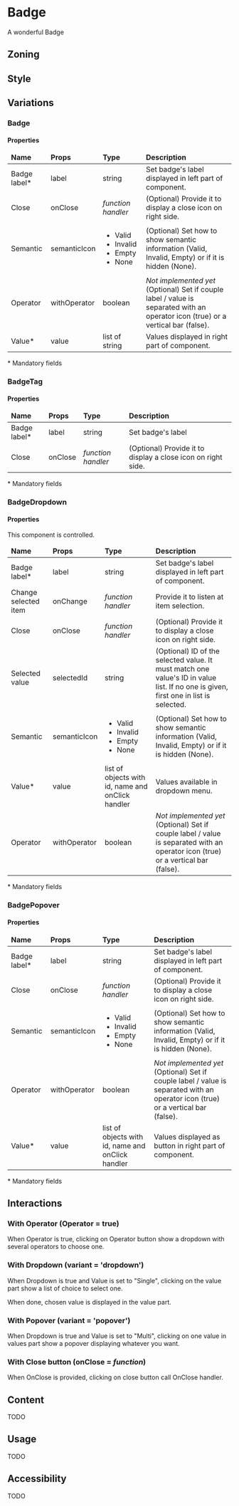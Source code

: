 


<Meta of={Stories} />
<Status id="badge" />

# Badge

A wonderful Badge

## Zoning

<FigmaImage
	src="https://www.figma.com/file/3YWRmMgPIjAABxJl9X9B3W/Badge?node-id=303%3A22&t=SwcPTmTNvunmMZJh-0"
	alt="zoning image"
/>

## Style

<FigmaImage
	src="https://www.figma.com/file/3YWRmMgPIjAABxJl9X9B3W/Badge?node-id=303%3A144&t=l0MyIsUaO4fb7MjP-0"
	alt="Badge in various state"
/>

## Variations

### Badge

<Canvas isColumn of={Stories.StoryBadgeValue} />

#### Properties

<table>
	<thead>
		<tr>
			<td>
				<b>Name</b>
			</td>
			<td>
				<b>Props</b>
			</td>
			<td>
				<b>Type</b>
			</td>
			<td>
				<b>Description</b>
			</td>
		</tr>
	</thead>
	<tbody>
		<tr>
			<td>Badge label*</td>
			<td>label</td>
			<td>string</td>
			<td>Set badge's label displayed in left part of component.</td>
		</tr>
		<tr>
			<td>Close</td>
			<td>onClose</td>
			<td>
				<i>function handler</i>
			</td>
			<td>(Optional) Provide it to display a close icon on right side.</td>
		</tr>
		<tr>
			<td>Semantic</td>
			<td>semanticIcon</td>
			<td>
				<ul>
					<li>Valid</li>
					<li>Invalid</li>
					<li>Empty</li>
					<li>None</li>
				</ul>
			</td>
			<td>
				(Optional) Set how to show semantic information (Valid, Invalid, Empty) or if it is hidden
				(None).
			</td>
		</tr>
		<tr>
			<td>Operator</td>
			<td>withOperator</td>
			<td>boolean</td>
			<td>
				<i>Not implemented yet</i>
				(Optional) Set if couple label / value is separated with an operator icon (true) or a vertical
				bar (false).
			</td>
		</tr>
		<tr>
			<td>Value*</td>
			<td>value</td>
			<td>list of string</td>
			<td>Values displayed in right part of component.</td>
		</tr>
	</tbody>
</table>

\* Mandatory fields

### BadgeTag

<Canvas isColumn of={Stories.StoryBadgeTag} />

#### Properties

<table>
	<thead>
		<tr>
			<td>
				<b>Name</b>
			</td>
			<td>
				<b>Props</b>
			</td>
			<td>
				<b>Type</b>
			</td>
			<td>
				<b>Description</b>
			</td>
		</tr>
	</thead>
	<tbody>
		<tr>
			<td>Badge label*</td>
			<td>label</td>
			<td>string</td>
			<td>Set badge's label</td>
		</tr>
		<tr>
			<td>Close</td>
			<td>onClose</td>
			<td>
				<i>function handler</i>
			</td>
			<td>(Optional) Provide it to display a close icon on right side.</td>
		</tr>
	</tbody>
</table>

\* Mandatory fields

### BadgeDropdown

<Canvas isColumn of={Stories.StoryBadgeDropdown} />

#### Properties

This component is controlled.

<table>
	<thead>
		<tr>
			<td>
				<b>Name</b>
			</td>
			<td>
				<b>Props</b>
			</td>
			<td>
				<b>Type</b>
			</td>
			<td>
				<b>Description</b>
			</td>
		</tr>
	</thead>
	<tbody>
		<tr>
			<td>Badge label*</td>
			<td>label</td>
			<td>string</td>
			<td>Set badge's label displayed in left part of component.</td>
		</tr>
		<tr>
			<td>Change selected item</td>
			<td>onChange</td>
			<td>
				<i>function handler</i>
			</td>
			<td>Provide it to listen at item selection.</td>
		</tr>
		<tr>
			<td>Close</td>
			<td>onClose</td>
			<td>
				<i>function handler</i>
			</td>
			<td>(Optional) Provide it to display a close icon on right side.</td>
		</tr>
		<tr>
			<td>Selected value</td>
			<td>selectedId</td>
			<td>string</td>
			<td>
				(Optional) ID of the selected value. It must match one value's ID in value list. If no one
				is given, first one in list is selected.
			</td>
		</tr>
		<tr>
			<td>Semantic</td>
			<td>semanticIcon</td>
			<td>
				<ul>
					<li>Valid</li>
					<li>Invalid</li>
					<li>Empty</li>
					<li>None</li>
				</ul>
			</td>
			<td>
				(Optional) Set how to show semantic information (Valid, Invalid, Empty) or if it is hidden
				(None).
			</td>
		</tr>
		<tr>
			<td>Value*</td>
			<td>value</td>
			<td>list of objects with id, name and onClick handler</td>
			<td>Values available in dropdown menu.</td>
		</tr>
		<tr>
			<td>Operator</td>
			<td>withOperator</td>
			<td>boolean</td>
			<td>
				<i>Not implemented yet</i>
				(Optional) Set if couple label / value is separated with an operator icon (true) or a vertical
				bar (false).
			</td>
		</tr>
	</tbody>
</table>

\* Mandatory fields

### BadgePopover

<Canvas isColumn of={Stories.StoryBadgePopover} />

#### Properties

<table>
	<thead>
		<tr>
			<td>
				<b>Name</b>
			</td>
			<td>
				<b>Props</b>
			</td>
			<td>
				<b>Type</b>
			</td>
			<td>
				<b>Description</b>
			</td>
		</tr>
	</thead>
	<tbody>
		<tr>
			<td>Badge label*</td>
			<td>label</td>
			<td>string</td>
			<td>Set badge's label displayed in left part of component.</td>
		</tr>
		<tr>
			<td>Close</td>
			<td>onClose</td>
			<td>
				<i>function handler</i>
			</td>
			<td>(Optional) Provide it to display a close icon on right side.</td>
		</tr>
		<tr>
			<td>Semantic</td>
			<td>semanticIcon</td>
			<td>
				<ul>
					<li>Valid</li>
					<li>Invalid</li>
					<li>Empty</li>
					<li>None</li>
				</ul>
			</td>
			<td>
				(Optional) Set how to show semantic information (Valid, Invalid, Empty) or if it is hidden
				(None).
			</td>
		</tr>
		<tr>
			<td>Operator</td>
			<td>withOperator</td>
			<td>boolean</td>
			<td>
				<i>Not implemented yet</i>
				(Optional) Set if couple label / value is separated with an operator icon (true) or a vertical
				bar (false).
			</td>
		</tr>
		<tr>
			<td>Value*</td>
			<td>value</td>
			<td>list of objects with id, name and onClick handler</td>
			<td>Values displayed as button in right part of component.</td>
		</tr>
	</tbody>
</table>

\* Mandatory fields

## Interactions

### With Operator (Operator = true)

When Operator is true, clicking on Operator button show a dropdown with several operators to choose one.

### With Dropdown (variant = 'dropdown')

When Dropdown is true and Value is set to "Single", clicking on the value part show a list of choice to select one.

When done, chosen value is displayed in the value part.

### With Popover (variant = 'popover')

When Dropdown is true and Value is set to "Multi", clicking on one value in values part show a popover displaying whatever you want.

### With Close button (onClose = _function_)

When OnClose is provided, clicking on close button call OnClose handler.

## Content

TODO

## Usage

TODO

## Accessibility

TODO
